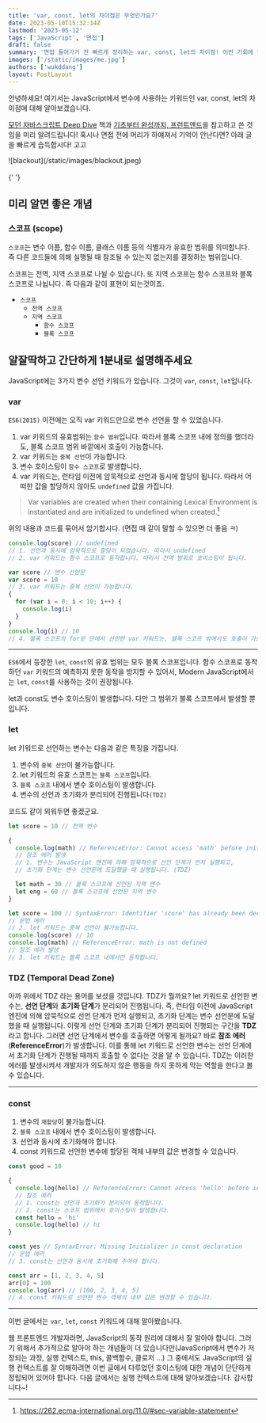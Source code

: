 ```yaml
---
title: 'var, const, let의 차이점은 무엇인가요?'
date: 2023-05-10T15:32:14Z
lastmod: '2023-05-12'
tags: ['JavaScript', '면접']
draft: false
summary: '면접 들어가기 전 빠르게 정리하는 var, const, let의 차이점! 이번 기회에 정리하고 넘어가봅시다.'
images: ['/static/images/me.jpg']
authors: ['wukddang']
layout: PostLayout
---
```


안녕하세요! 여기서는 JavaScript에서 변수에 사용하는 키워드인 var, const, let의 차이점에 대해 알아보겠습니다.

[모던 자바스크립트 Deep Dive](http://www.yes24.com/Product/Goods/92742567) 책과 [기초부터 완성까지, 프런트엔드](http://www.yes24.com/Product/Goods/105266398)을 참고하고 쓴 것임을 미리 알려드립니다!
혹시나 면접 전에 머리가 하얘져서 기억이 안난다면? 아래 글을 빠르게 습득합시다! 고고

<div className="w-64">![blackout](/static/images/blackout.jpeg)</div>
<br />{' '}

<TOCInline toc={props.toc} exclude="Overview" toHeading={2} />

## 미리 알면 좋은 개념

### 스코프 (scope)

`스코프`는 변수 이름, 함수 이름, 클래스 이름 등의 식별자가 유효한 범위를 의미합니다. 즉 다른 코드들에 의해 실행될 때 참조될 수 있는지 없는지를 결정하는 범위입니다. <br/>

스코프는 전역, 지역 스코프로 나뉠 수 있습니다. 또 지역 스코프는 함수 스코프와 블록 스코프로 나뉩니다. 즉 다음과 같이 표현이 되는것이죠.

- `스코프`
  - `전역 스코프`
  - `지역 스코프`
    - `함수 스코프`
    - `블록 스코프`

## 알잘딱하고 간단하게 1분내로 설명해주세요

JavaScript에는 3가지 변수 선언 키워드가 있습니다. 그것이 `var`, `const`, `let`입니다.

### var

`ES6(2015)` 이전에는 오직 var 키워드만으로 변수 선언을 할 수 있었습니다.

1. var 키워드의 유효범위는 `함수 범위`입니다. 따라서 블록 스코프 내에 정의를 했더라도, 블록 스코프 범위 바깥에서 호출이 가능합니다.
2. var 키워드는 `중복 선언`이 가능합니다.
3. 변수 호이스팅이 `함수 스코프`로 발생합니다.
4. var 키워드는, 런타임 이전에 암묵적으로 선언과 동시에 할당이 됩니다. 따라서 어떠한 값을 할당하지 않아도 `undefined` 값을 가집니다.

> Var variables are created when their containing Lexical Environment is instantiated and are initialized to undefined when created.[^1]

위의 내용과 코드를 묶어서 암기합시다. (면접 때 같이 말할 수 있으면 더 좋음 ㅋ)

```js showLineNumbers
console.log(score) // undefined
// 1. 선언과 동시에 암묵적으로 할당이 되었습니다. 따라서 undefined
// 2. var 키워드는 함수 스코프로 동작합니다. 따라서 전역 범위로 호이스팅이 됩니다.

var score // 변수 선언문
var score = 10
// 3. var 키워드는 중복 선언이 가능합니다.
{
  for (var i = 0; i < 10; i++) {
    console.log(i)
  }
}
console.log(i) // 10
// 4. 블록 스코프의 for문 안에서 선언한 var 키워드는, 블록 스코프 밖에서도 호출이 가능합니다.
```

[^1]: https://262.ecma-international.org/11.0/#sec-variable-statement

---

`ES6`에서 등장한 `let`, `const`의 유효 범위는 모두 블록 스코프입니다. 함수 스코프로 동작하던 `var` 키워드의 예측하지 못한 동작을 방지할 수 있어서, 
Modern JavaScript에서는 `let`, `const`를 사용하는 것이 권장됩니다.

let과 const도 변수 호이스팅이 발생합니다. 다만 그 범위가 블록 스코프에서 발생할 뿐입니다.

### let

let 키워드로 선언하는 변수는 다음과 같은 특징을 가집니다.

1. 변수의 `중복 선언`이 불가능합니다.
2. let 키워드의 유효 스코프는 `블록 스코프`입니다.
3. `블록 스코프` 내에서 변수 호이스팅이 발생합니다.
4. 변수의 선언과 초기화가 분리되어 진행됩니다`(TDZ)`


코드도 같이 외워두면 좋겠군요.

```js showLineNumbers
let score = 10 // 전역 변수

{
  console.log(math) // ReferenceError: Cannot access 'math' before initialization
  // 참조 에러 발생
  // 1. 변수는 JavaScript 엔진에 의해 암묵적으로 선언 단계가 먼저 실행되고,
  // 초기화 단계는 변수 선언문에 도달했을 때 실행됩니다. (TDZ)

  let math = 30 // 블록 스코프에 선언된 지역 변수
  let eng = 60 // 블록 스코프에 선언된 지역 변수
}

let score = 100 // SyntaxError: Identifier 'score' has already been declared
// 문법 에러
// 2. let 키워드는 중복 선언이 불가능합니다.
console.log(score) // 10
console.log(math) // ReferenceError: math is not defined
// 참조 에러 발생
// 3. let 키워드는 블록 스코프 내에서만 동작합니다.
```

### TDZ (Temporal Dead Zone)
아까 위에서 TDZ 라는 용어를 보셨을 것입니다. TDZ가 뭘까요? let 키워드로 선언한 변수는, **선언 단계**와 **초기화 단계**가 분리되어 진행됩니다. 즉, 런타임 이전에 JavaScript 엔진에 의해 
암묵적으로 선언 단계가 먼저 실행되고, 초기화 단계는 변수 선언문에 도달했을 때 실행됩니다. 이렇게 선언 단계와 초기화 단계가 분리되어 진행되는 구간을 **TDZ**라고 합니다. 그러면 
선언 단계에서 변수를 호출하면 어떻게 될까요? 바로 **참조 에러** (**ReferenceError**)가 발생합니다. 이를 통해 let 키워드로 선언한 변수는 선언 단계에서 초기화 단계가 진행될 때까지 호출할 수 없다는 것을 알 수 있습니다.
TDZ는 이러한 에러를 발생시켜서 개발자가 의도하지 않은 행동을 하지 못하게 막는 역할을 한다고 볼 수 있습니다.


---

### const

1. 변수의 `재할당`이 불가능합니다.
2. `블록 스코프` 내에서 변수 호이스팅이 발생합니다.
3. 선언과 동시에 초기화해야 합니다.
4. const 키워드로 선언한 변수에 할당된 객체 내부의 값은 변경할 수 있습니다.

```js showLineNumbers
const good = 10

{
  console.log(hello) // ReferenceError: Cannot access 'hello' before initialization
  // 참조 에러
  // 1. const는 선언과 초기화가 분리되어 동작합니다.
  // 2. const는 스코프 범위에서 호이스팅이 발생합니다.
  const hello = 'hi'
  console.log(hello) // hi
}

const yes // SyntaxError: Missing Initializer in const declaration
// 문법 에러
// 3. const는 선언과 동시에 초기화해 주어야 합니다.

const arr = [1, 2, 3, 4, 5]
arr[0] = 100
console.log(arr) // [100, 2, 3, 4, 5]
// 4. const 키워드로 선언한 변수 객체의 내부 값은 변경할 수 있습니다.

```

---

이번 글에서는 `var`, `let`, `const` 키워드에 대해 알아봤습니다.

웹 프론트엔드 개발자라면, JavaScript의 동작 원리에 대해서 잘 알아야 합니다.
그러기 위해서 추가적으로 알아야 하는 개념들이 더 있습니다만(JavaScript에서 변수가 저장되는 과정, 실행 컨텍스트, this, 콜백함수, 클로저 ...) 
그 중에서도 JavaScript의 실행 컨텍스트를 잘 이해하려면 이번 글에서 다루었던 호이스팅에 대한 개념이 단단하게 정립되어 있어야 합니다.
다음 글에서는 실행 컨텍스트에 대해 알아보겠습니다. 감사합니다~!
